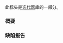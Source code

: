 {{cpp/header/title|iterator}}
{{cpp/header/navbar}}

此标头是[[cpp/iterator|迭代器]]库的一部分。

{{rrev|since=c++23|
此标头是一个部分[[cpp/freestanding|独立]]的标头。此标头中除流迭代器外的全部均为独立。
}}

{{dsc begin}}
{{dsc h1|概念}}
{{dsc h2|迭代器概念}}
{{dsc inc|cpp/iterator/dsc indirectly_readable}}
{{dsc inc|cpp/iterator/dsc indirectly_writable}}
{{dsc inc|cpp/iterator/dsc weakly_incrementable}}
{{dsc inc|cpp/iterator/dsc incrementable}}
{{dsc inc|cpp/iterator/dsc input_or_output_iterator}}
{{dsc inc|cpp/iterator/dsc sentinel_for}}
{{dsc inc|cpp/iterator/dsc sized_sentinel_for}}
{{dsc inc|cpp/iterator/dsc input_iterator}}
{{dsc inc|cpp/iterator/dsc output_iterator}}
{{dsc inc|cpp/iterator/dsc forward_iterator}}
{{dsc inc|cpp/iterator/dsc bidirectional_iterator}}
{{dsc inc|cpp/iterator/dsc random_access_iterator}}
{{dsc inc|cpp/iterator/dsc contiguous_iterator}}
{{dsc h2|间接可调用概念}}
{{dsc inc|cpp/iterator/dsc indirectly_unary_invocable}}
{{dsc inc|cpp/iterator/dsc indirect_unary_predicate}}
{{dsc inc|cpp/iterator/dsc indirect_binary_predicate}}
{{dsc inc|cpp/iterator/dsc indirect_equivalence_relation}}
{{dsc inc|cpp/iterator/dsc indirect_strict_weak_order}}
{{dsc h2|常用算法要求}}
{{dsc inc|cpp/iterator/dsc indirectly_movable}}
{{dsc inc|cpp/iterator/dsc indirectly_movable_storable}}
{{dsc inc|cpp/iterator/dsc indirectly_copyable}}
{{dsc inc|cpp/iterator/dsc indirectly_copyable_storable}}
{{dsc inc|cpp/iterator/dsc indirectly_swappable}}
{{dsc inc|cpp/iterator/dsc indirectly_comparable}}
{{dsc inc|cpp/iterator/dsc permutable}}
{{dsc inc|cpp/iterator/dsc mergeable}}
{{dsc inc|cpp/iterator/dsc sortable}}

{{dsc h1|类}}

{{dsc h2|算法工具}}
{{dsc inc|cpp/iterator/dsc indirect_result_t}}
{{dsc inc|cpp/iterator/dsc projected}}
{{dsc inc|cpp/iterator/dsc projected_value_t}}
{{dsc h2|关联类型}}
{{dsc inc|cpp/iterator/dsc incrementable_traits}}
{{dsc inc|cpp/iterator/dsc indirectly_readable_traits}}
{{dsc inc|cpp/iterator/dsc iter_t}}
{{dsc h2|原语}}
{{dsc inc|cpp/iterator/dsc iterator_traits}}
{{dsc inc|cpp/iterator/dsc iterator_tags}}
{{dsc inc|cpp/iterator/dsc iterator}}
{{dsc h2|适配器}}
{{dsc inc|cpp/iterator/dsc reverse_iterator}}
{{dsc inc|cpp/iterator/dsc move_iterator}}
{{dsc inc|cpp/iterator/dsc move_sentinel}}
{{dsc inc|cpp/iterator/dsc basic_const_iterator}}
{{dsc inc|cpp/iterator/dsc const_iterator}}
{{dsc inc|cpp/iterator/dsc const_sentinel}}
{{dsc inc|cpp/iterator/dsc common_iterator}}
{{dsc inc|cpp/iterator/dsc default_sentinel_t}}
{{dsc inc|cpp/iterator/dsc counted_iterator}}
{{dsc inc|cpp/iterator/dsc unreachable_sentinel_t}}
{{dsc inc|cpp/iterator/dsc back_insert_iterator}}
{{dsc inc|cpp/iterator/dsc front_insert_iterator}}
{{dsc inc|cpp/iterator/dsc insert_iterator}}
{{dsc h2|流迭代器}}
{{dsc inc|cpp/iterator/dsc istream_iterator}}
{{dsc inc|cpp/iterator/dsc ostream_iterator}}
{{dsc inc|cpp/iterator/dsc istreambuf_iterator}}
{{dsc inc|cpp/iterator/dsc ostreambuf_iterator}}

{{dsc h1|定制点对象}}
{{dsc namespace|std::ranges}}
{{dsc inc|cpp/iterator/ranges/dsc iter_move}}
{{dsc inc|cpp/iterator/ranges/dsc iter_swap}}

{{dsc h1|常量}}
{{dsc inc|cpp/iterator/dsc unreachable_sentinel}}
{{dsc inc|cpp/iterator/dsc default_sentinel}}

{{dsc h1|函数}}

{{dsc h2|适配器}}
{{dsc inc|cpp/iterator/dsc make_reverse_iterator}}
{{dsc inc|cpp/iterator/dsc make_move_iterator}}
{{dsc inc|cpp/iterator/dsc make_const_iterator}}
{{dsc inc|cpp/iterator/dsc make_const_sentinel}}
{{dsc inc|cpp/iterator/dsc front_inserter}}
{{dsc inc|cpp/iterator/dsc back_inserter}}
{{dsc inc|cpp/iterator/dsc inserter}}

{{dsc h2|非成员函数}}

{{dsc inc|cpp/iterator/adaptor/dsc operator cmp|move_iterator}}
{{dsc inc|cpp/iterator/adaptor/dsc operator+|move_iterator}}
{{dsc inc|cpp/iterator/adaptor/dsc operator-|move_iterator}}

{{dsc inc|cpp/iterator/adaptor/dsc operator cmp|reverse_iterator}}
{{dsc inc|cpp/iterator/adaptor/dsc operator+|reverse_iterator}}
{{dsc inc|cpp/iterator/adaptor/dsc operator-|reverse_iterator}}

{{dsc inc|cpp/iterator/adaptor/dsc operator cmp|counted_iterator}}
{{dsc inc|cpp/iterator/adaptor/dsc operator+|counted_iterator}}
{{dsc inc|cpp/iterator/adaptor/dsc operator-|counted_iterator}}

{{dsc inc|cpp/iterator/istream_iterator/dsc operator cmp}}
{{dsc inc|cpp/iterator/istreambuf_iterator/dsc operator cmp}}

{{dsc h2|操作}}
{{dsc inc|cpp/iterator/dsc advance}}
{{dsc inc|cpp/iterator/dsc distance}}
{{dsc inc|cpp/iterator/dsc next}}
{{dsc inc|cpp/iterator/dsc prev}}
{{dsc inc|cpp/iterator/ranges/dsc advance}}
{{dsc inc|cpp/iterator/ranges/dsc distance}}
{{dsc inc|cpp/iterator/ranges/dsc next}}
{{dsc inc|cpp/iterator/ranges/dsc prev}}
{{dsc h2|范围访问}}
{{dsc inc|cpp/iterator/dsc begin}}
{{dsc inc|cpp/iterator/dsc end}}
{{dsc inc|cpp/iterator/dsc rbegin}}
{{dsc inc|cpp/iterator/dsc rend}}
{{dsc inc|cpp/iterator/dsc size}}
{{dsc inc|cpp/iterator/dsc empty}}
{{dsc inc|cpp/iterator/dsc data}}
{{dsc end}}

===概要===
{{cpp/synopsis/iterator}}

===缺陷报告===
{{dr list begin}}
{{dr list item|wg=lwg|dr=349|std=C++98|before={{lc|std::ostream_iterator}} 的仅用于阐述的成员 {{tt|delim}} 的类型是 {{c/core|const char*}}|after=改成 {{c/core|const CharT*}}}}
{{dr list end}}

{{langlinks|de|en|es|ja|ru}}